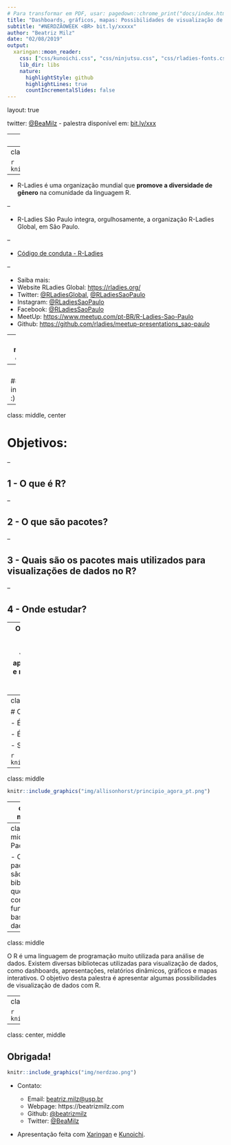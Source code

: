 ```yaml
---
# Para transformar em PDF, usar: pagedown::chrome_print("docs/index.html")
title: "Dashboards, gráficos, mapas: Possibilidades de visualização de dados com R"
subtitle: "#NERDZÃOWEEK <BR> bit.ly/xxxxx"
author: "Beatriz Milz"
date: "02/08/2019"
output:
  xaringan::moon_reader:
    css: ["css/kunoichi.css", "css/ninjutsu.css", "css/rladies-fonts.css"]
    lib_dir: libs
    nature:
      highlightStyle: github
      highlightLines: true
      countIncrementalSlides: false
---
```

layout: true
  
<div class="my-footer"><span>

twitter: <a href="https://twitter.com/BeaMilz">@BeaMilz</a> - palestra disponível em: <a href="https://">bit.ly/xxx</a>
</span></div> 

---
class:  center, middle
```r
knitr::opts_chunk$set(echo = FALSE, fig.align = "center")
```



## Beatriz Milz
- Doutoranda no Programa de Pós-Graduação em Ciência Ambiental (PROCAM) - Instituto de Energia e Ambiente - Universidade de São Paulo

  - Bolsita FAPESP - Processo nº 2018/23771-6 
  
  - Projeto Temático FAPESP Macroamb - Processo nº 2015/03804-9 
```r
knitr::include_graphics("img/logos_bia.png")
```

- Equipe da Secretaria Executiva  Editorial - [Revista Ambiente & Sociedade](http://scielo.br/asoc)

- Anteriormente:
  - Mestre em Ciências - UNIFESP
  - Bacharel em Gestão Ambiental - EACH/USP
  
- Co-organizadora - R-Ladies São Paulo


---
class:  center

```r
knitr::include_graphics("img/hexlogorladies.jpeg")
```
--

- R-Ladies é uma organização mundial que **promove a diversidade de gênero** na comunidade da linguagem R.

--

- R-Ladies São Paulo integra, orgulhosamente, a organização R-Ladies Global, em São Paulo. 

--

- [Código de conduta - R-Ladies](https://github.com/rladies/starter-kit/wiki/Code-of-Conduct#portuguese)

--

- Saiba mais:
- Website RLadies Global: [https://rladies.org/](https://rladies.org/)
- Twitter: [@RLadiesGlobal](https://twitter.com/rladiesglobal), [@RLadiesSaoPaulo](https://twitter.com/RLadiesSaoPaulo)
- Instagram: [@RLadiesSaoPaulo](http://instagram.com/RLadiesSaoPaulo)
- Facebook: [@RLadiesSaoPaulo](http://facebook.com/RLadiesSaoPaulo)
- MeetUp: [https://www.meetup.com/pt-BR/R-Ladies-Sao-Paulo](https://www.meetup.com/pt-BR/R-Ladies-Sao-Paulo)
- Github: [https://github.com/rladies/meetup-presentations_sao-paulo](https://github.com/rladies/meetup-presentations_sao-paulo)

---
class: middle, center

# Dashboards, gráficos, mapas: Possibilidades de visualização de dados com R

<br>
--
<br>

## Para iniciantes :)

---
class: middle, center

# Objetivos:

--

## 1 - O que é R?

--

## 2 - O que são pacotes?

--

## 3 - Quais são os pacotes mais utilizados para visualizações de dados no R?

--

## 4 - Onde estudar?

--
O R é uma linguagem de programação muito utilizada para análise de dados. Existem diversas bibliotecas utilizadas para visualização de dados, como dashboards, apresentações, relatórios dinâmicos, gráficos e mapas interativos. O objetivo desta palestra é apresentar algumas possibilidades de visualização de dados com R.

---
class: middle

# O que é R?

- É uma linguagem de programação

- É também um software gratuito

- Saiba mais em: [r-project.org](https://www.r-project.org/about.html) 

```r
knitr::include_graphics("img/R_logo.svg.png")
```


---
class: middle

```r
knitr::include_graphics("img/allisonhorst/principio_agora_pt.png")
```

---
class: middle


---
class: middle
# Pacotes

- Os pacotes são bibliotecas que contém funções e bases de dados.


---
class: middle

O R é uma linguagem de programação muito utilizada para análise de dados. Existem diversas bibliotecas utilizadas para visualização de dados, como dashboards, apresentações, relatórios dinâmicos, gráficos e mapas interativos. O objetivo desta palestra é apresentar algumas possibilidades de visualização de dados com R.

---
class: middle

```r
knitr::include_graphics("img/allisonhorst/community1.jpg")
```

---
class:  center, middle

## Obrigada!

```r
knitr::include_graphics("img/nerdzao.png")
```


- Contato:

  - Email: <a href="mailto:beatriz.milz@usp.br">beatriz.milz@usp.br</a>
  - Webpage: https://beatrizmilz.com
  - Github: <a href="http://github.com/beatrizmilz">@beatrizmilz</a>
  - Twitter: <a href="http://twitter.com/beatrizmilz">@BeaMilz</a> 


- Apresentação feita com [Xaringan](https://github.com/yihui/xaringan) e [Kunoichi](https://github.com/emitanaka/ninja-theme).
